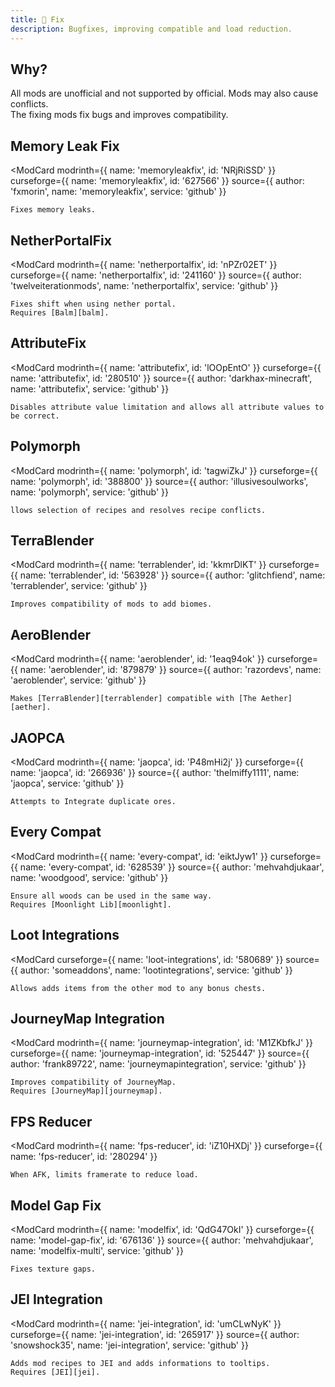 ```yaml
---
title: 🔧 Fix
description: Bugfixes, improving compatible and load reduction.  
---
```



## Why?  

  All mods are unofficial and not supported by official.
  Mods may also cause conflicts.  
  The fixing mods fix bugs and improves compatibility.  

## Memory Leak Fix  

  <ModCard
    modrinth={{ name: 'memoryleakfix', id: 'NRjRiSSD' }}
    curseforge={{ name: 'memoryleakfix', id: '627566' }}
    source={{ author: 'fxmorin', name: 'memoryleakfix', service: 'github' }}
  >
    Fixes memory leaks.  
  </ModCard>

[balm]: https://modrinth.com/mod/balm

## NetherPortalFix  

  <ModCard
    modrinth={{ name: 'netherportalfix', id: 'nPZr02ET' }}
    curseforge={{ name: 'netherportalfix', id: '241160' }}
    source={{ author: 'twelveiterationmods', name: 'netherportalfix', service: 'github' }}
  >
    Fixes shift when using nether portal.  
    Requires [Balm][balm].  
  </ModCard>

## AttributeFix  

  <ModCard
    modrinth={{ name: 'attributefix', id: 'lOOpEntO' }}
    curseforge={{ name: 'attributefix', id: '280510' }}
    source={{ author: 'darkhax-minecraft', name: 'attributefix', service: 'github' }}
  >
    Disables attribute value limitation and allows all attribute values to be correct.  
  </ModCard>

## Polymorph  

  <ModCard
    modrinth={{ name: 'polymorph', id: 'tagwiZkJ' }}
    curseforge={{ name: 'polymorph', id: '388800' }}
    source={{ author: 'illusivesoulworks', name: 'polymorph', service: 'github' }}
  >
    llows selection of recipes and resolves recipe conflicts.  
  </ModCard>

## TerraBlender  


  <ModCard
    modrinth={{ name: 'terrablender', id: 'kkmrDlKT' }}
    curseforge={{ name: 'terrablender', id: '563928' }}
    source={{ author: 'glitchfiend', name: 'terrablender', service: 'github' }}
  >
    Improves compatibility of mods to add biomes.  
  </ModCard>

[terrablender]: https://modrinth.com/mod/terrablender
[aether]: https://modrinth.com/mod/aether

## AeroBlender  

  <ModCard
    modrinth={{ name: 'aeroblender', id: '1eaq94ok' }}
    curseforge={{ name: 'aeroblender', id: '879879' }}
    source={{ author: 'razordevs', name: 'aeroblender', service: 'github' }}
  >
    Makes [TerraBlender][terrablender] compatible with [The Aether][aether].  
  </ModCard>

## JAOPCA  

  <ModCard
    modrinth={{ name: 'jaopca', id: 'P48mHi2j' }}
    curseforge={{ name: 'jaopca', id: '266936' }}
    source={{ author: 'thelmiffy1111', name: 'jaopca', service: 'github' }}
  >
    Attempts to Integrate duplicate ores.  
  </ModCard>

[moonlight]: https://modrinth.com/mod/moonlight

## Every Compat  

  <ModCard
    modrinth={{ name: 'every-compat', id: 'eiktJyw1' }}
    curseforge={{ name: 'every-compat', id: '628539' }}
    source={{ author: 'mehvahdjukaar', name: 'woodgood', service: 'github' }}
  >
    Ensure all woods can be used in the same way.  
    Requires [Moonlight Lib][moonlight].  
  </ModCard>

## Loot Integrations  

  <ModCard
    curseforge={{ name: 'loot-integrations', id: '580689' }}
    source={{ author: 'someaddons', name: 'lootintegrations', service: 'github' }}
  >
    Allows adds items from the other mod to any bonus chests.  
  </ModCard>

[journeymap]: https://modrinth.com/mod/journeymap

## JourneyMap Integration  

  <ModCard
    modrinth={{ name: 'journeymap-integration', id: 'M1ZKbfkJ' }}
    curseforge={{ name: 'journeymap-integration', id: '525447' }}
    source={{ author: 'frank89722', name: 'journeymapintegration', service: 'github' }}
  >
    Improves compatibility of JourneyMap.  
    Requires [JourneyMap][journeymap].  
  </ModCard>

## FPS Reducer  

  <ModCard
    modrinth={{ name: 'fps-reducer', id: 'iZ10HXDj' }}
    curseforge={{ name: 'fps-reducer', id: '280294' }}
  >
    When AFK, limits framerate to reduce load.  
  </ModCard>

## Model Gap Fix  

  <ModCard
    modrinth={{ name: 'modelfix', id: 'QdG47OkI' }}
    curseforge={{ name: 'model-gap-fix', id: '676136' }}
    source={{ author: 'mehvahdjukaar', name: 'modelfix-multi', service: 'github' }}
  >
    Fixes texture gaps.  
  </ModCard>

[jei]: https://modrinth.com/mod/jei

## JEI Integration  

  <ModCard
    modrinth={{ name: 'jei-integration', id: 'umCLwNyK' }}
    curseforge={{ name: 'jei-integration', id: '265917' }}
    source={{ author: 'snowshock35', name: 'jei-integration', service: 'github' }}
  >
    Adds mod recipes to JEI and adds informations to tooltips.  
    Requires [JEI][jei].  
  </ModCard>
